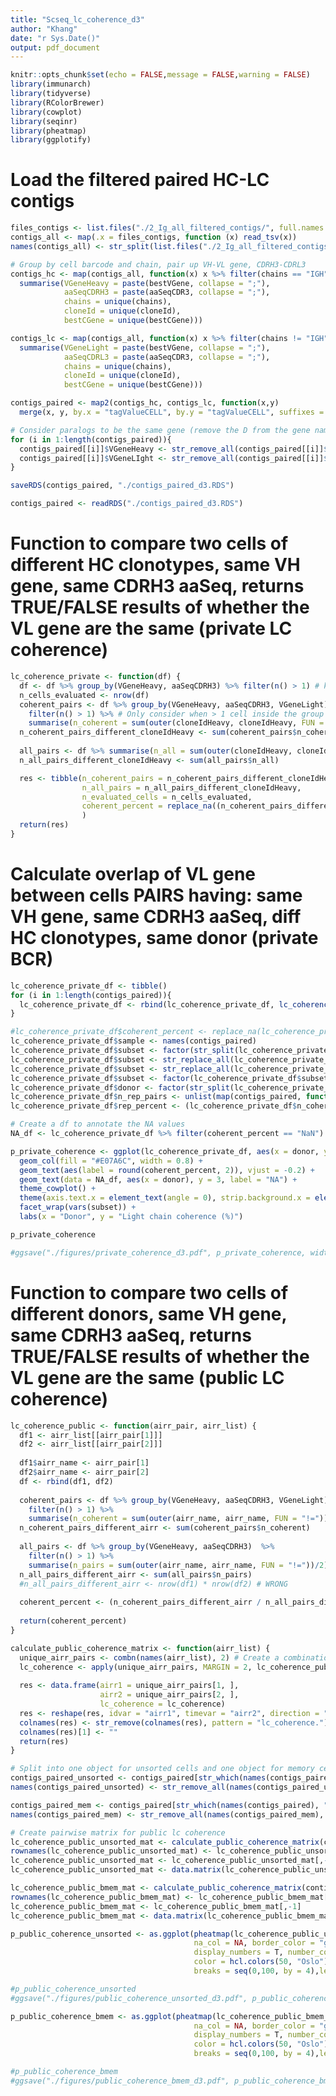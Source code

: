 ```yaml
---
title: "Scseq_lc_coherence_d3"
author: "Khang"
date: "r Sys.Date()"
output: pdf_document
---
```


```r
knitr::opts_chunk$set(echo = FALSE,message = FALSE,warning = FALSE)
library(immunarch)
library(tidyverse)
library(RColorBrewer)
library(cowplot)
library(seqinr)
library(pheatmap)
library(ggplotify)
```

# Load the filtered paired HC-LC contigs
```r
files_contigs <- list.files("./2_Ig_all_filtered_contigs/", full.names = T)
contigs_all <- map(.x = files_contigs, function (x) read_tsv(x))
names(contigs_all) <- str_split(list.files("./2_Ig_all_filtered_contigs/"),"\\.", simplify = T)[,1]
```

```r
# Group by cell barcode and chain, pair up VH-VL gene, CDRH3-CDRL3
contigs_hc <- map(contigs_all, function(x) x %>% filter(chains == "IGH") %>% group_by(tagValueCELL) %>% 
  summarise(VGeneHeavy = paste(bestVGene, collapse = ";"),
            aaSeqCDRH3 = paste(aaSeqCDR3, collapse = ";"),
            chains = unique(chains),
            cloneId = unique(cloneId),
            bestCGene = unique(bestCGene)))

contigs_lc <- map(contigs_all, function(x) x %>% filter(chains != "IGH") %>% group_by(tagValueCELL) %>% 
  summarise(VGeneLight = paste(bestVGene, collapse = ";"),
            aaSeqCDRL3 = paste(aaSeqCDR3, collapse = ";"),
            chains = unique(chains),
            cloneId = unique(cloneId),
            bestCGene = unique(bestCGene)))

contigs_paired <- map2(contigs_hc, contigs_lc, function(x,y)
  merge(x, y, by.x = "tagValueCELL", by.y = "tagValueCELL", suffixes = c("Heavy","Light")))

# Consider paralogs to be the same gene (remove the D from the gene name to match paralogs)
for (i in 1:length(contigs_paired)){
  contigs_paired[[i]]$VGeneHeavy <- str_remove_all(contigs_paired[[i]]$VGeneHeavy, "D")
  contigs_paired[[i]]$VGeneLIght <- str_remove_all(contigs_paired[[i]]$VGeneLight, "D")
}

saveRDS(contigs_paired, "./contigs_paired_d3.RDS")
```

```r
contigs_paired <- readRDS("./contigs_paired_d3.RDS")
```

# Function to compare two cells of different HC clonotypes, same VH gene, same CDRH3 aaSeq, returns TRUE/FALSE results of whether the VL gene are the same (private LC coherence)
```r
lc_coherence_private <- function(df) {
  df <- df %>% group_by(VGeneHeavy, aaSeqCDRH3) %>% filter(n() > 1) # keep cells having VGene Heavy and CDRh3aa with n > 1
  n_cells_evaluated <- nrow(df)
  coherent_pairs <- df %>% group_by(VGeneHeavy, aaSeqCDRH3, VGeneLight)  %>% # If VL are different the group will split
    filter(n() > 1) %>% # Only consider when > 1 cell inside the group
    summarise(n_coherent = sum(outer(cloneIdHeavy, cloneIdHeavy, FUN = "!="))/2) # make sure the cell pairs came from different heavy clonotype
  n_coherent_pairs_different_cloneIdHeavy <- sum(coherent_pairs$n_coherent)
  
  all_pairs <- df %>% summarise(n_all = sum(outer(cloneIdHeavy, cloneIdHeavy, FUN = "!="))/2)
  n_all_pairs_different_cloneIdHeavy <- sum(all_pairs$n_all)

  res <- tibble(n_coherent_pairs = n_coherent_pairs_different_cloneIdHeavy,
                n_all_pairs = n_all_pairs_different_cloneIdHeavy,
                n_evaluated_cells = n_cells_evaluated,
                coherent_percent = replace_na((n_coherent_pairs_different_cloneIdHeavy/n_all_pairs_different_cloneIdHeavy)*100, 0),
                )
  return(res)
}
```

# Calculate overlap of VL gene between cells PAIRS having: same VH gene, same CDRH3 aaSeq, diff HC clonotypes, same donor (private BCR)
```r
lc_coherence_private_df <- tibble()
for (i in 1:length(contigs_paired)){
  lc_coherence_private_df <- rbind(lc_coherence_private_df, lc_coherence_private(contigs_paired[[i]]))
}

#lc_coherence_private_df$coherent_percent <- replace_na(lc_coherence_private_df$coherent_percent, 0)
lc_coherence_private_df$sample <- names(contigs_paired)
lc_coherence_private_df$subset <- factor(str_split(lc_coherence_private_df$sample, "_", simplify = T)[,2])
lc_coherence_private_df$subset <- str_replace_all(lc_coherence_private_df$subset, "all", "Unsorted")
lc_coherence_private_df$subset <- str_replace_all(lc_coherence_private_df$subset, "mem", "Bmem")
lc_coherence_private_df$subset <- factor(lc_coherence_private_df$subset, levels = c("Unsorted", "Bmem"))
lc_coherence_private_df$donor <- factor(str_split(lc_coherence_private_df$sample, "_", simplify = T)[,1])
lc_coherence_private_df$n_rep_pairs <- unlist(map(contigs_paired, function(x) nrow(x)*(nrow(x) - 1)/2))
lc_coherence_private_df$rep_percent <- (lc_coherence_private_df$n_coherent_pairs/lc_coherence_private_df$n_rep_pairs)*100

# Create a df to annotate the NA values
NA_df <- lc_coherence_private_df %>% filter(coherent_percent == "NaN")
```

```r
p_private_coherence <- ggplot(lc_coherence_private_df, aes(x = donor, y = coherent_percent)) +
  geom_col(fill = "#E07A6C", width = 0.8) +
  geom_text(aes(label = round(coherent_percent, 2)), vjust = -0.2) +
  geom_text(data = NA_df, aes(x = donor), y = 3, label = "NA") +
  theme_cowplot() +
  theme(axis.text.x = element_text(angle = 0), strip.background.x = element_blank(), panel.spacing.x = unit(0.55, "in")) + 
  facet_wrap(vars(subset)) +
  labs(x = "Donor", y = "Light chain coherence (%)")

p_private_coherence

#ggsave("./figures/private_coherence_d3.pdf", p_private_coherence, width = 14, height = 4.5, dpi = 600)
```

# Function to compare two cells of different donors, same VH gene, same CDRH3 aaSeq, returns TRUE/FALSE results of whether the VL gene are the same (public LC coherence)
```r
lc_coherence_public <- function(airr_pair, airr_list) {
  df1 <- airr_list[[airr_pair[1]]]
  df2 <- airr_list[[airr_pair[2]]]
  
  df1$airr_name <- airr_pair[1]
  df2$airr_name <- airr_pair[2]
  df <- rbind(df1, df2)
  
  coherent_pairs <- df %>% group_by(VGeneHeavy, aaSeqCDRH3, VGeneLight)  %>% 
    filter(n() > 1) %>%
    summarise(n_coherent = sum(outer(airr_name, airr_name, FUN = "!="))/2)
  n_coherent_pairs_different_airr <- sum(coherent_pairs$n_coherent)
  
  all_pairs <- df %>% group_by(VGeneHeavy, aaSeqCDRH3)  %>% 
    filter(n() > 1) %>%
    summarise(n_pairs = sum(outer(airr_name, airr_name, FUN = "!="))/2)
  n_all_pairs_different_airr <- sum(all_pairs$n_pairs)
  #n_all_pairs_different_airr <- nrow(df1) * nrow(df2) # WRONG
  
  coherent_percent <- (n_coherent_pairs_different_airr / n_all_pairs_different_airr)*100
  
  return(coherent_percent)
}  

calculate_public_coherence_matrix <- function(airr_list) {
  unique_airr_pairs <- combn(names(airr_list), 2) # Create a combination matrix of every 2 repertoire in a list
  lc_coherence <- apply(unique_airr_pairs, MARGIN = 2, lc_coherence_public, airr_list = airr_list) # For every pair of rep (column wise in the matrix), calculate the public coherence number (also provide the list of repertoire)
  
  res <- data.frame(airr1 = unique_airr_pairs[1, ], 
                    airr2 = unique_airr_pairs[2, ], 
                    lc_coherence = lc_coherence)
  res <- reshape(res, idvar = "airr1", timevar = "airr2", direction = "wide")
  colnames(res) <- str_remove(colnames(res), pattern = "lc_coherence.")
  colnames(res)[1] <- ""
  return(res)
}
```

```r
# Split into one object for unsorted cells and one object for memory cells
contigs_paired_unsorted <- contigs_paired[str_which(names(contigs_paired), "all")]
names(contigs_paired_unsorted) <- str_remove_all(names(contigs_paired_unsorted), "_all_contigs")

contigs_paired_mem <- contigs_paired[str_which(names(contigs_paired), "mem")]
names(contigs_paired_mem) <- str_remove_all(names(contigs_paired_mem), "_mem_contigs")
```

```r
# Create pairwise matrix for public lc coherence
lc_coherence_public_unsorted_mat <- calculate_public_coherence_matrix(contigs_paired_unsorted)
rownames(lc_coherence_public_unsorted_mat) <- lc_coherence_public_unsorted_mat[,1]
lc_coherence_public_unsorted_mat <- lc_coherence_public_unsorted_mat[,-1]
lc_coherence_public_unsorted_mat <- data.matrix(lc_coherence_public_unsorted_mat)

lc_coherence_public_bmem_mat <- calculate_public_coherence_matrix(contigs_paired_mem)
rownames(lc_coherence_public_bmem_mat) <- lc_coherence_public_bmem_mat[,1]
lc_coherence_public_bmem_mat <- lc_coherence_public_bmem_mat[,-1]
lc_coherence_public_bmem_mat <- data.matrix(lc_coherence_public_bmem_mat)
```


```r
p_public_coherence_unsorted <- as.ggplot(pheatmap(lc_coherence_public_unsorted_mat, cluster_rows = F, cluster_cols = F, 
                                         na_col = NA, border_color = "grey60", angle_col = 90,
                                         display_numbers = T, number_color = "white", number_format = "%.0f", fontsize_number = 12,
                                         color = hcl.colors(50, "Oslo")[20:45],
                                         breaks = seq(0,100, by = 4),legend_breaks = seq(0,100, by = 20)))

#p_public_coherence_unsorted
#ggsave("./figures/public_coherence_unsorted_d3.pdf", p_public_coherence_unsorted, width = 6, height = 6, dpi = 600)
```

```r
p_public_coherence_bmem <- as.ggplot(pheatmap(lc_coherence_public_bmem_mat, cluster_rows = F, cluster_cols = F, 
                                         na_col = NA, border_color = "grey60", angle_col = 90,
                                         display_numbers = T, number_color = "white", number_format = "%.0f", fontsize_number = 12,
                                         color = hcl.colors(50, "Oslo")[20:45],
                                         breaks = seq(0,100, by = 4),legend_breaks = seq(0,100, by = 20)))

#p_public_coherence_bmem
#ggsave("./figures/public_coherence_bmem_d3.pdf", p_public_coherence_bmem, width = 6, height = 6, dpi = 600)
```